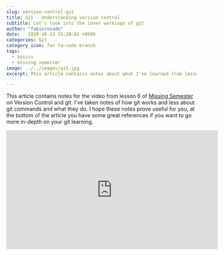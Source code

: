 ```yaml
---
slug: version-control-git
title: Git - Understanding version control
subtitle: Let's look into the inner workings of git
author: "fabiorosado"
date:   2020-10-13 15:20:02 +0000
categories: Git
category_icon: fas fa-code-branch
tags: 
  - basics
  - missing semester
image: ../../images/git.jpg
excerpt: This article contains notes about what I've learned from lesson 6 of Missing Semester - Version Control (git).

---
```

This article contains notes for the video from lesson 6 of [Missing Semester]() on Version Control and git. I've taken notes of how git works and less about git commands and what they do. I hope these notes prove useful for you, at the bottom of the article you have some great references if you want to go more in-depth on your git learning.


<iframe 
    width="560" 
    height="315" 
    src="https://www.youtube.com/embed/2sjqTHE0zok" 
    frameborder="0" 
    allow="accelerometer; autoplay; encrypted-media; gyroscope; picture-in-picture" 
    allowfullscreen 
/>


Version control systems are tools to keep track of changes to source code or other collections of files and folders. They help to track the changes of documents and they make it easy collaborating with someone else.

It track changes in a series of snapshots and they contain the entire state of files or folders within a directory. They also add metadata that contains things like who created the snapshot, messages, changes, etc.

Version control is useful because it let you look at old snapshots of a project, keep a log of changes, work on different branches, see who wrote a specific line or who added a change and more.


## Git data model

Git has a data model that enables features of version control such as keeping track of changes in history, allowing branches and collaboration with other folks.

### Snapshots

A snapshot is what we know as a commit. It contains the history of files, folders and metadata. A snapshot is the top-level tree/directory that is being tracked.

> **Note:** We can track a top-level tree with the command `git init`

We can think of a snapshoot as being built like this:

```
type commit = struct {
	parent: array<commit>
	author: string
	message: string
	snapshot: tree
}
```

>**Note:** this is pseudo-code

In Git terminology, a file is called a "blob" because it's just a bunch of bytes. We can think of blobs as an array of bytes:

```
type blob = array<bytes>
```

A directory is called a tree. A tree, maps names to trees or blobs which means that a directory can contain other directories.

```
type tree = map<string, tree | blob>
```

### Objects and content-addressing

Even though we name each file, directory and commit differently, they are all objects. And git stores all this data as objects inside a content address store.

```
objects = map<string, objects>
```

This means that the core of git is a simple key-value data store. You can insert any object into your git storage and git will store it with a unique key.

This unique key is the [SHA-1 hash](https://en.wikipedia.org/wiki/SHA-1) of that object and it allows us to access the object with that key.

> **Note:** Using a hash allows us to take a big piece of data and turn it into a short string

Taking the example from that `git log` that I have shown before:

```
* 8f0dede (HEAD -> twitter, upstream/master, master) Add twitch to config example (#1653)
| * a03b68c (origin/twitch, twitch) Add twitch to config example
|/
* 2c9b684 Migrate helper and connector tests to pytest (#1648)
* af00ac9 Fix typo on documentation - Gitter (#1652)
```

If we want to access or reference the snapshot _"Migrate helper and connector tests to pytest"_ I can reference the first seven characters of that object hash: `af00ac9`.


## Git Branches
We can look at snapshots as to what we call  _commits_ in git, they contain all the changes done inside the directory. Each snapshot/commit points back to the one that precedes it.

![](../../images/main_branch.png)
Since all these snapshots point back to the previous one, we can this _history/line_ a branch. Usually, you will always have the main branch when you start tracking the changes of a folder with git.

![](../../images/git_branch.png)

Usually, this branch is the one that folks use to keep the latest version of a project. The powerful thing of git, is that it allows you to branch off from a specific snapshot/commit, so you can work with different branches of a commit and then merge them.

![](../../images/gitcommit.png)

Here you can see the log of a project that I work on. You can see that each `*` is a snapshot, each line shows the _path_ that each snapshot took, you can also see the times that a branch was created and then merged back into the main one.


## References and Repositories

Now that we know that git objects can be identified by their SHA-1 hash and that snapshots live inside branches we can explore more about what is a reference inside git. 

A reference is a human-readable label to refer to a particular snapshot in history instead of using the whole SHA-1 hash.

```
references = map<string, string>
```

![](../../images/gitcommit.png)

Let's look at the image from that `git log` that I used before. You can see things such as:
- `HEAD`
- `upstream/master`
- `master`
- `refs/stash`
- `origin/ibm-watson`
- `...`

There are all references that reference something. The `HEAD` means that this is the current commit that we are working on, `master` refers to the main branch while `upstream/master` is the main branch from the original repository for this project.

So what is a repository?

Putting very simply, a git repository contains all the objects and references. These repositories live inside our disk, but you could use services like GitHub, Gitlab or Bitbucket to save your repositories on these services. They also allow better collaboration with other folks and the reason why they become so popular.

## The Stating Area

The last thing that is worth to mention is that git has this concept of stating area. This is where you add files to this staging area to keep track of changes done and include them in your next snapshot.

By using the command `git status`, git tells you if you have any files that are currently untracked inside a project - these files will not be included on your next snapshot.

To include these files you can run the command `git add <name of the file>` or `git add .` to include all untracked files into the staging area.

After running that command you can type `git status` again and you will see your file names in green and bellow the text: _Changes to be committed:_

To create a new snapshot with these files in staging you need to run the command `git commit` which will open your text editor for you to choose a name for that snapshot. Alternatively, you can run the command `git commit -m "<message>"` to do it in a single command.


---
**References:**

- [Official course notes](https://missing.csail.mit.edu/2020/version-control/)
- [IncludeJS: Eva's lesson notes](https://includejs.dev/notes/missing-semester-06/)
- [The git object store](https://alexwlchan.net/a-plumbers-guide-to-git/1-the-git-object-store/)
- [Book: Pro Git - Free](https://git-scm.com/book/en/v2)
- [Git from the Bottom up](https://jwiegley.github.io/git-from-the-bottom-up/)